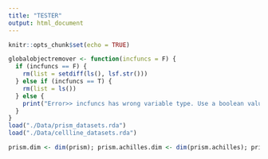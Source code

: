 ```yaml
---
title: "TESTER"
output: html_document
---
```


```r
knitr::opts_chunk$set(echo = TRUE)
```


```r
globalobjectremover <- function(incfuncs = F) {
  if (incfuncs == F) {
    rm(list = setdiff(ls(), lsf.str()))
  } else if (incfuncs == T) {
    rm(list = ls())
  } else {
    print("Error>> incfuncs has wrong variable type. Use a boolean value.")
  }
}
load("./Data/prism_datasets.rda")
load("./Data/cellline_datasets.rda")
```

```r
prism.dim <- dim(prism); prism.achilles.dim <- dim(prism.achilles); prism.cl.dim <- dim(prism.cl); prism.cnv.dim <- dim(prism.cnv); prism.exp.dim <- dim(prism.exp); prism.snv.dim <- dim(prism.snv); prism.treat.dim <- dim(prism.treat)
```